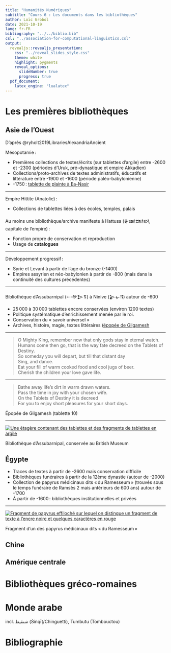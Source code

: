 ```yaml
---
title: "Humanités Numériques"
subtitle: "Cours 6 : Les documents dans les bibliothèques"
author: Loïc Grobol
date: 2021-10-19
lang: fr-FR
bibliography: "../../biblio.bib"
csl: "../association-for-computational-linguistics.csl"
output:
  revealjs::revealjs_presentation:
    css: "../reveal_slides_style.css"
    theme: white
    highlight: pygments
    reveal_options:
      slideNumber: true
      progress: true
  pdf_document:
    latex_engine: "lualatex"
---
```


[comment]: <> "LTeX: language=fr"

# Les premières bibliothèques

## Asie de l'Ouest

D'après @ryholt2019LibrariesAlexandriaAncient

Mésopotamie :

- Premières collections de textes/écrits (sur tablettes d'argile) entre -2600 et -2300 (périodes d'Uruk, pré-dynastique et empire Akkadien)
- Collections/proto-archives de textes administratifs, éducatifs et littérature entre -1900 et -1600 (période paléo-babylonienne)
- -1750 : [tablette de plainte à Ea-Nasir](https://commons.wikimedia.org/wiki/File:Complaint_tablet_to_Ea-Nasir_2020.jpg)

---

Empire Hittite (Anatolie) :

- Collections de tablettes liées à des écoles, temples, palais

Au moins une bibliothèque/archive manifeste à Hattusa (𒄩𒀜𒌅𒊭, capitale de l'empire) :

- Fonction propre de conservation et reproduction
- Usage de **catalogues**

---

Développement progressif :

- Syrie et Levant à partir de l'age du bronze (-1400)
- Empires assyrien et néo-babylonien à partir de -800 (mais dans la continuité des cultures précédentes)


---

Bibliothèque d'Assubarnipal (𒀸𒋩𒆕𒀀) à Ninive (𒉌𒉡𒀀) autour de -600

- 25 000 à 30 000 tablettes encore conservées (environ 1200 textes)
- Politique systématique d’enrichissement menée par le roi.
- Conservation du « savoir universel »
- Archives, histoire, magie, textes littéraires ([épopée de Gilgamesh](https://www.britishmuseum.org/collection/object/W_K-3382)

---

> O Mighty King, remember now that only gods stay in eternal watch.  
> Humans come then go, that is the way fate decreed on the Tablets of Destiny.  
> So someday you will depart, but till that distant day  
> Sing, and dance.  
> Eat your fill of warm cooked food and cool jugs of beer.  
> Cherish the children your love gave life.  

---

> Bathe away life's dirt in warm drawn waters.  
> Pass the time in joy with your chosen wife.  
> On the Tablets of Destiny it is decreed  
> For you to enjoy short pleasures for your short days.  

Épopée de Gilgamesh (tablette 10)

---

[![Une étagère contenant des tablettes et des fragments de tablettes en argile](pics/Library_of_Ashurbanipal.jpg)](https://en.wikipedia.org/wiki/File:Library_of_Ashurbanipal.jpg)

Bibliothèque d'Assubarnipal, conservée au British Museum

## Égypte

- Traces de textes à partir de -2600 mais conservation difficile
- Bibliothèques funéraires à partir de la 12ème dynastie (autour de -2000)
- Collection de papyrus médicinaux dits « du Ramesseum » (trouvés sous le temps funéraire de Ramsès 2 mais antérieurs de 600 ans) autour de -1700
- À partir de -1600 : bibliothèques institutionnelles et privées

---

[![Fragment de papyrus effiloché sur lequel on distingue un fragment de texte à l'encre noire et quelques caractères en rouge](pics/Papyrus_fragment_MET_09.180.532_0065.jpg)](https://commons.wikimedia.org/wiki/File:Papyrus_fragment_MET_09.180.532_0065.jpg)

Fragment d'un des papyrus médicinaux dits « du Ramesseum »

## Chine

## Amérique centrale

# Bibliothèques gréco-romaines

# Monde arabe

incl. شنقيط (Šinqīṭ/Chinguetti), Tumbutu (Tombouctou)

# Bibliographie

::: {#refs}
:::
